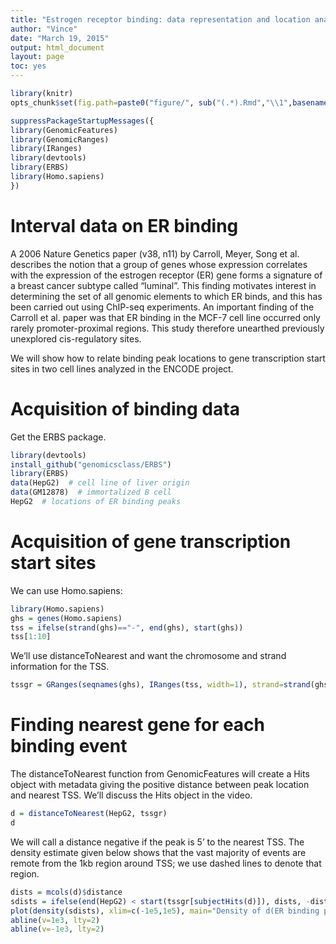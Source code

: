 ```yaml
---
title: "Estrogen receptor binding: data representation and location analysis"
author: "Vince"
date: "March 19, 2015"
output: html_document
layout: page
toc: yes
---
```


```r
library(knitr)
opts_chunk$set(fig.path=paste0("figure/", sub("(.*).Rmd","\\1",basename(knitr:::knit_concord$get('infile'))), "-"))
```

```r
suppressPackageStartupMessages({
library(GenomicFeatures)
library(GenomicRanges)
library(IRanges)
library(devtools)
library(ERBS)
library(Homo.sapiens)
})
```

# Interval data on ER binding

A 2006 Nature Genetics paper (v38, n11) by Carroll, Meyer, Song et al.
describes the notion that a group of genes
whose expression correlates 
with the expression of the estrogen receptor (ER) gene
forms a signature of a breast cancer subtype
called "luminal".  This finding motivates interest in determining
the set of all genomic elements to which ER binds, and this has
been carried out using ChIP-seq experiments.  An important 
finding of the Carroll et al. paper was that ER binding 
in the MCF-7 cell line occurred only rarely promoter-proximal regions.
This study therefore unearthed previously unexplored 
cis-regulatory sites.

We will show how to relate binding peak locations to gene
transcription start sites in two cell lines analyzed in the
ENCODE project.

# Acquisition of binding data

Get the ERBS package.

```r
library(devtools)
install_github("genomicsclass/ERBS")
library(ERBS)
data(HepG2)  # cell line of liver origin
data(GM12878)  # immortalized B cell
HepG2  # locations of ER binding peaks
```

# Acquisition of gene transcription start sites

We can use Homo.sapiens:

```r
library(Homo.sapiens)
ghs = genes(Homo.sapiens)
tss = ifelse(strand(ghs)=="-", end(ghs), start(ghs))
tss[1:10]
```
We'll use distanceToNearest and want the chromosome
and strand information for the TSS.
```r
tssgr = GRanges(seqnames(ghs), IRanges(tss, width=1), strand=strand(ghs))
```

# Finding nearest gene for each binding event

The distanceToNearest function from GenomicFeatures will
create a Hits object with metadata giving the positive distance
between peak location and nearest TSS.  We'll discuss the Hits
object in the video.

```r
d = distanceToNearest(HepG2, tssgr)
d
```

We will call a distance negative if the peak is 5' to the nearest TSS.
The density estimate given below shows that the vast majority of
events are remote from the 1kb region around TSS; we use dashed
lines to denote that region.

```r
dists = mcols(d)$distance
sdists = ifelse(end(HepG2) < start(tssgr[subjectHits(d)]), dists, -dists)
plot(density(sdists), xlim=c(-1e5,1e5), main="Density of d(ER binding peak, nearest TSS)" )
abline(v=1e3, lty=2)
abline(v=-1e3, lty=2)
```






